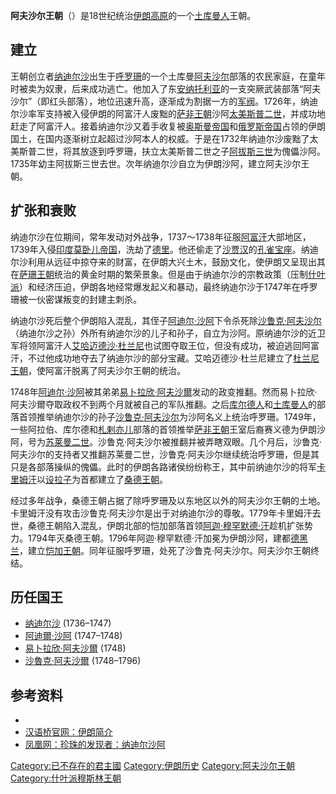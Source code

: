 {{Infobox Former Country
|native_name =سلسله افشار 
|conventional_long_name = 阿夫沙尔王朝
|common_name  = 波斯
|continent    = 亚洲
|region       = 中东
|country      = 伊朗
|status       = 
|year_start   = 1736年
|year_end     = 1796年
|date_start   = 
|date_end     = 
|p1           = 萨非王朝
|flag_p1      = Safavid Flag.svg 
|p2           = 漢達基王朝
|flag_p2      = Black flag.svg
|s1           = 赞德王朝
|flag_s1      = Zand Dynasty flag.svg
|s2           = 杜兰尼王朝
|flag_s2      =Flag_of_the_Durrani_Empire.svg
|s3           =卡扎尔王朝
|flag_s3      =Flag of Agha Mohammad Khan.svg
|image_flag = Nader Shah Flag.svg
|image_coat   = Lion and Sun Emblem of Persia.svg
| image_map              = Map_of_the_Afsharid_Empire.png
| image_map_caption      = 1741-1743年阿夫沙尔王朝极盛时期的版图（英主[[纳迪尔沙|纳迪尔沙]]在位時）
|national_anthem =
|capital = [[马什哈德|马什哈德]]
|common_languages = [[波斯语|波斯语]] 
|government_type = 君主制
|title_leader = [[沙阿|沙阿]]
|leader1      = [[纳迪尔沙|纳迪尔沙]]（首任）
|year_leader1 = 
|leader2      = [[沙鲁克·阿夫沙尔|沙鲁克·阿夫沙尔]]（末代）
|year_leader2 =
|footnotes    = 
}}
{{History of Greater Iran}}
'''阿夫沙尔王朝'''（{{lang-fa|'''سلسله افشار'''}}）是18世纪统治[[伊朗高原|伊朗高原]]的一个[[土库曼人|土库曼人]]王朝。

== 建立 ==
王朝创立者[[纳迪尔沙|纳迪尔沙]]出生于[[呼罗珊|呼罗珊]]的一个土库曼[[阿夫沙尔|阿夫沙尔]]部落的农民家庭，在童年时被卖为奴隶，后来成功逃亡。他加入了东[[安纳托利亚|安纳托利亚]]的一支突厥武装部落“阿夫沙尔”（即红头部落），地位迅速升高，逐渐成为割据一方的[[军阀|军阀]]。1726年，纳迪尔沙率军支持被入侵伊朗的阿富汗人废黜的[[萨非王朝|萨非王朝]]沙阿[[太美斯普二世|太美斯普二世]]，并成功地赶走了阿富汗人。接着纳迪尔沙又着手收复被[[奥斯曼帝国|奥斯曼帝国]]和[[俄罗斯帝国|俄罗斯帝国]]占领的伊朗国土，在国内逐渐树立起超过沙阿本人的权威。于是在1732年纳迪尔沙废黜了太美斯普二世，将其放逐到呼罗珊，扶立太美斯普二世之子[[阿拔斯三世|阿拔斯三世]]为傀儡沙阿。1735年幼主阿拔斯三世去世。次年纳迪尔沙自立为伊朗沙阿，建立阿夫沙尔王朝。
== 扩张和衰败 ==
纳迪尔沙在位期间，常年发动对外战争，1737～1738年征服[[阿富汗|阿富汗]]大部地区，1739年入侵[[印度|印度]][[莫卧儿帝国|莫卧儿帝国]]，洗劫了[[德里|德里]]。他还偷走了[[沙贾汉|沙贾汉]]的[[孔雀宝座|孔雀宝座]]。纳迪尔沙利用从远征中掠夺来的财富，在伊朗大兴土木，鼓励文化，使伊朗又呈现出其在[[萨珊王朝|萨珊王朝]]统治的黄金时期的繁荣景象。但是由于纳迪尔沙的宗教政策（压制[[什叶派|什叶派]]）和经济压迫，伊朗各地经常爆发起义和暴动，最终纳迪尔沙于1747年在呼罗珊被一伙密谋叛变的封建主刺杀。

纳迪尔沙死后整个伊朗陷入混乱，其侄子[[阿迪尔·沙阿|阿迪尔·沙阿]]下令杀死除[[沙鲁克·阿夫沙尔|沙鲁克·阿夫沙尔]]（纳迪尔沙之孙）外所有纳迪尔沙的儿子和孙子，自立为沙阿。原纳迪尔沙的近卫军将领阿富汗人[[艾哈迈德沙·杜兰尼|艾哈迈德沙·杜兰尼]]也试图夺取王位，但没有成功，被迫逃回阿富汗，不过他成功地夺去了纳迪尔沙的部分宝藏。艾哈迈德沙·杜兰尼建立了[[杜兰尼王朝|杜兰尼王朝]]，使阿富汗脱离了阿夫沙尔王朝的统治。

1748年[[阿迪尔·沙阿|阿迪尔·沙阿]]被其弟弟[[易卜拉欣·阿夫沙爾|易卜拉欣·阿夫沙爾]]发动的政变推翻。然而易卜拉欣·阿夫沙爾夺取政权不到两个月就被自己的军队推翻。之后[[库尔德人|库尔德人]]和[[土库曼人|土库曼人]]的部落首领推举纳迪尔沙的孙子[[沙鲁克·阿夫沙尔|沙鲁克·阿夫沙尔]]为沙阿名义上统治呼罗珊。1749年，一些阿拉伯、库尔德和[[札剌亦儿|札剌亦儿]]部落的首领推举[[萨非王朝|萨非王朝]]王室后裔赛义德为伊朗沙阿，号为[[苏莱曼二世|苏莱曼二世]]。沙鲁克·阿夫沙尔被推翻并被弄瞎双眼。几个月后，沙鲁克·阿夫沙尔的支持者又推翻苏莱曼二世，沙鲁克·阿夫沙尔继续统治呼罗珊，但是其只是各部落操纵的傀儡。此时的伊朗各路诸侯纷纷称王，其中前纳迪尔沙的将军[[卡里姆汗|卡里姆汗]]以[[设拉子|设拉子]]为首都建立了[[桑德王朝|桑德王朝]]。

经过多年战争，桑德王朝占据了除呼罗珊及以东地区以外的阿夫沙尔王朝的土地。卡里姆汗没有攻击沙鲁克·阿夫沙尔是出于对纳迪尔沙的尊敬。1779年卡里姆汗去世，桑德王朝陷入混乱，伊朗北部的恺加部落首领[[阿迦·穆罕默德·汗|阿迦·穆罕默德·汗]]趁机扩张势力。1794年灭桑德王朝。1796年阿迦·穆罕默德·汗加冕为伊朗沙阿，建都[[德黑兰|德黑兰]]，建立[[恺加王朝|恺加王朝]]。同年征服呼罗珊，处死了沙鲁克·阿夫沙尔。阿夫沙尔王朝终结。

== 历任国王 ==
*[[纳迪尔沙|纳迪尔沙]] (1736–1747)
*[[阿迪爾·沙阿|阿迪爾·沙阿]] (1747–1748)
*[[易卜拉欣·阿夫沙爾|易卜拉欣·阿夫沙爾]] (1748)
*[[沙魯克·阿夫沙爾|沙魯克·阿夫沙爾]] (1748–1796)

== 参考资料 ==
*{{cite book zh |author=王新中 冀开运 |title=中东国家通史 伊朗卷 |format=M |edition=1 |location=北京 |publisher=商务印书馆出版社 |date=2002 |pages= |id= ISBN 7-100-03360-8}}
* [http://www.chinese.cn/bridge/C09/node_2921.htm 汉语桥官网：伊朗简介]{{dead link|date=十一月 2017 |bot=InternetArchiveBot }}
* [http://news.ifeng.com/mil/special/diguofenchang/200912/1218_8928_1479872.shtml 凤凰网：珍珠的发现者：纳迪尔沙阿]

[[Category:已不存在的君主國|Category:已不存在的君主國]]
[[Category:伊朗历史|Category:伊朗历史]]
[[Category:阿夫沙尔王朝|Category:阿夫沙尔王朝]]
[[Category:什叶派穆斯林王朝|Category:什叶派穆斯林王朝]]